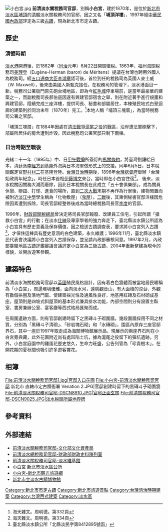 {{coord|25.1740582794444|N|121.436187050638|E|type:landmark|display=title}}
{{tw monument
|name=前清淡水關稅務司官邸
|formername=前清淡水關稅務司官邸
|image=前清淡水關稅務司官邸.jpg
|imagename=官邸一景
{{Infobox mapframe|tyep=shape|zoom=15|frame-width=280}}
|othername=小白宮
|formalname=埔頂洋樓
|level=[[新北市文化資產#直轄市定古蹟|直轄市定古蹟]]
|class=衙署
|time={{QIN}}同治9年（1870年）
|location={{TWN}}[[新北市|新北市]][[淡水區|淡水區]]真理街15號
|open=
|cost=
|website=
|reg_url =https://nchdb.boch.gov.tw/assets/overview/monument/19970625000001
}}
[[File:小白宮.jpg|thumb]]
'''前清淡水關稅務司官邸'''，別稱'''小白宮'''，建於1870年，是位於[[新北市|新北市]][[淡水區|淡水區]][[埔頂|埔頂]]的[[清朝|清朝]]淡水關稅務司的官邸，因之又名「'''埔頂洋樓'''」，1997年經[[中華民國內政部|中華民國內政部]]評定為三級[[古蹟|古蹟]]，現為新北市市定古蹟。


==歷史==
===清領時期===
[[淡水港|淡水港]]開港後，於1862年（[[同治|同治]]元年）6月22日開關徵稅。1863年，福州海關稅務司[[美理登|美理登]]（Eugène-Herman (baron) de Méritens）提議在台灣也聘用外國人為稅務司。經[[五口通商大臣|五口通商大臣]][[李鴻章|李鴻章]]認可後，首位到任的稅務司為英國人麥士威（W. Maxwell），後來由美國人斯甄克接任，在稅務司的管理下，淡水港面目一新。稅務司公署衙門原先砲台埔地區，即為今[[紅毛城|紅毛城]]停車場前，是當年最豪華的建築之一，而副稅務司長郝伯遜因遂有興建官邸宿舍之舉，則在附近著手進行規畫和興建官邸，陸續完成三座洋樓，提供司長、秘書和部屬居住，本棟殖民地式白堊迴廊的建築則於同治末年（1870年）完工。<ref>海天雜文。周明德。第332頁</ref>本地人稱「埔頂三塊厝」，為當時稅務司公署之官邸。

「埔頂三塊厝」在1884年因處在[[清法戰爭|清法戰爭]][[滬尾之役|滬尾之役]]的戰區，沿岸遭法軍砲擊下，部屬所居住的房舍遭到炸毀，因此稅務司公署官邸只剩下兩棟。

===日治時期至戰後===
光緒二十一年（1895年）中、日[[甲午戰爭|甲午戰爭]]所簽訂的[[馬關條約|馬關條約]]，將臺灣割讓給日本，清廷派[[李經方|李經方]]到[[基隆|基隆]]外海與日本海軍做形式上的交接。同年6月5日，日本稅關鑑定官[[野村材二|野村材二]]在基隆登陸。[[台灣日治時期|台灣日治時期]]後，1896年[[台灣總督府|台灣總督府]]舉辦「台灣始政周年紀念」，時任日本首相[[伊藤博文|伊藤博文]]來台，當時即在小白宮住宿<ref>海天雜文。周明德。第334頁</ref>。
後來，淡水稅關因關務大減而廢除，因此日本稅關長在此成立「五十會俱樂部」，成為關員休憩、聯誼、打球、進食的場所，直到[[二次大戰|二次大戰]]末期不再作為行寮後，建物閒置而被附近[[淡江中學|淡江中學]]學生稱為「化物敷屋」（[[鬼屋|鬼屋]]）。[[二戰|二戰]]後，其東側秘書官邸洋樓因危險因素遭到拆除，司長官邸經整修後成為當時總稅務司長官[[李度|李度]]的官邸。

1996年，[[財政部關稅總局|財政部關稅總局]]曾決定將司長官邸報廢、改建員工住宅，引起所謂「搶救小白宮」的行動；在淡水[[仕紳|仕紳]]及專家學者的強力奔走下，臺北縣淡水鎮公所認為小白宮具有歷史意義及保存價值，因之檢送古蹟調查表，要求將小白宮列入古蹟<ref>臺北縣淡水鎮公所「北縣淡民字第8412895號函」</ref>，才保住這棟具有歷史意涵的白色建築，永久維護；1996年11月，臺北縣淡水鎮民代表會決議將小白宮列入古蹟保存，並呈請內政部審核同意。1997年2月，內政部臺閩地區古蹟評鑑審議會議評定小白宮為三級古蹟，2004年重新整建為現今的樣貌，並開放遊客參觀。

== 建築特色 ==
前清淡水海關稅務司官邸以[[英國|英國]]殖民風格設計，因有着白色牆體而被當地居民暱稱為「小白宮」，周邊環境優雅，面向淡水河，遠眺觀音山，有大面積的涼台、外觀有數個拱圈及落地門窗、使建築採光性及通風性良好，地基用紅磚及石材砌成基座，屋頂則是四坡式斜屋頂的基本形式兼具排水功能，內部空間則分有設置主臥室、書房兼辦公室、宴客廳等西式格局匯聚而成。

在周圍遺跡方面，則有官邸創建時留下之黑磚斗子砌圍牆，幾段圍牆採用不同之材質，分別為「黑磚斗子清砌」、「砂岩塊石砌」和「水磚砌」，園區內原存三座官邸界石，其中一座於1997年取走成為海關博物館展示品，現展示的兩座界石則在小白宮旁典藏，此外花園附近尚有處凹陷土坑，據為滬尾之役留下的彈坑遺跡。另外，小白宮庭園中的雞蛋花歷史悠久，生命力旺盛，公告列管為「珍貴樹木」，在開花期的夏秋間也吸引許多遊客賞花。
==相簿==
<gallery mode="packed-overlay" heights="180">
File:前清淡水關稅務司官邸1.jpg|官邸入口花園
File:小白宮-前清淡水關稅務司官邸 新北市 直轄市定古蹟衙署 Venation 2.JPG|官邸創建時留下的黑磚斗子砌圍牆
File:前清淡水關稅務司官邸-DSCN8910.JPG|官邸正面玄關
File:前清關稅務司官邸-DSCN9025.JPG|淡水稅關所屬地界碑
</gallery>

== 參考資料 ==
<references/>

== 外部連結 ==
{{Commons cat|Tamsui Customs Officers' Residence}}
*[https://nchdb.boch.gov.tw/assets/overview/monument/19970625000001 前清淡水關稅務司官邸-文化部文化資產局] {{Wayback|url=https://nchdb.boch.gov.tw/assets/overview/monument/19970625000001 |date=20180103152105 }}
*[http://museum.mof.gov.tw/ct.asp?xItem=3784&ctNode=97&mp=1 前清淡水總稅務司官邸-財政部財政史料陳列室] {{Wayback|url=http://museum.mof.gov.tw/ct.asp?xItem=3784&ctNode=97&mp=1 |date=20210124142830 }}
*[http://tamsui.dils.tku.edu.tw/wiki/index.php/%E5%89%8D%E6%B8%85%E6%B7%A1%E6%B0%B4%E9%97%9C%E7%A8%85%E5%8B%99%E5%8F%B8%E5%AE%98%E9%82%B8 前清淡水關稅務司官邸-淡水維基館] {{Wayback|url=http://tamsui.dils.tku.edu.tw/wiki/index.php/%E5%89%8D%E6%B8%85%E6%B7%A1%E6%B0%B4%E9%97%9C%E7%A8%85%E5%8B%99%E5%8F%B8%E5%AE%98%E9%82%B8 |date=20210713072739 }}  
*[https://www.tamsui.ntpc.gov.tw/content/?parent_id=10242 小白宮 新北市淡水區公所] {{Wayback|url=https://www.tamsui.ntpc.gov.tw/content/?parent_id=10242 |date=20210124142834 }}
*[https://tour.ntpc.gov.tw/zh-tw/Attraction/Detail?wnd_id=60&id=110071 小白宮-新北市觀光旅遊網] {{Wayback|url=https://tour.ntpc.gov.tw/zh-tw/Attraction/Detail?wnd_id=60&id=110071 |date=20190502013040 }}
*[http://www.tshs.ntpc.gov.tw/xmdoc/cont?xsmsid=0G245646954134302815 新北市立淡水古蹟博物館] {{Wayback|url=http://www.tshs.ntpc.gov.tw/xmdoc/cont?xsmsid=0G245646954134302815 |date=20201019154447 }}

{{台灣直轄市定古蹟}}
{{新北市文化資產}}
{{淡水八景}}

[[Category:新北市市定古蹟|Category:新北市市定古蹟]]
[[Category:新北市旅遊景點|Category:新北市旅遊景點]]
[[Category:台灣清治時期建築|Category:台灣清治時期建築]]
[[Category:台灣西式建築|Category:台灣西式建築]]
[[Category:淡水區|Category:淡水區]]